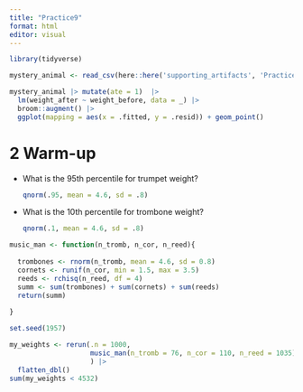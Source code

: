 ```yaml
---
title: "Practice9"
format: html
editor: visual
---
```


```r
library(tidyverse)
```

```r
mystery_animal <- read_csv(here::here('supporting_artifacts', 'PracticeActivityWeek9', 'mystery_animal.csv'))
```

```r
mystery_animal |> mutate(ate = 1)  |>
  lm(weight_after ~ weight_before, data = _) |>
  broom::augment() |>
  ggplot(mapping = aes(x = .fitted, y = .resid)) + geom_point()
```

# 2 Warm-up

-   What is the 95th percentile for trumpet weight?

    ```r
    qnorm(.95, mean = 4.6, sd = .8)
    ```

-   What is the 10th percentile for trombone weight?

    ```r
    qnorm(.1, mean = 4.6, sd = .8)
    ```

```r
music_man <- function(n_tromb, n_cor, n_reed){
  
  trombones <- rnorm(n_tromb, mean = 4.6, sd = 0.8)
  cornets <- runif(n_cor, min = 1.5, max = 3.5)
  reeds <- rchisq(n_reed, df = 4)
  summ <- sum(trombones) + sum(cornets) + sum(reeds)
  return(summ)
  
}

set.seed(1957)

my_weights <- rerun(.n = 1000, 
                    music_man(n_tromb = 76, n_cor = 110, n_reed = 1035)
                    ) |> 
  flatten_dbl()
sum(my_weights < 4532)
```

